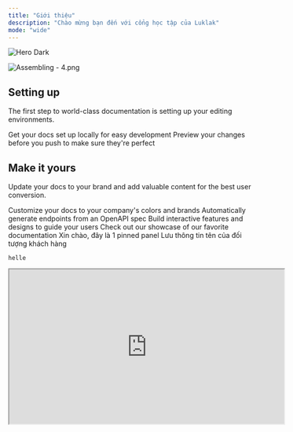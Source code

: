 ```yaml
---
title: "Giới thiệu"
description: "Chào mừng bạn đến với cổng học tập của Luklak"
mode: "wide"
---
```


<img
  className="hidden dark:block"
  src="/images/hero-dark.png"
  alt="Hero Dark"
/>

![Assembling - 4.png](/images/Assembling-4.png)

## Setting up

The first step to world-class documentation is setting up your editing environments.

<CardGroup cols={2}>
  <Card title="Edit Your Docs" icon="pen-to-square" href="https://mintlify.com/docs/quickstart">
    Get your docs set up locally for easy development
  </Card>
  <Card title="Preview Changes" icon="image" href="https://mintlify.com/docs/development">
    Preview your changes before you push to make sure they're perfect
  </Card>
</CardGroup>

## Make it yours

Update your docs to your brand and add valuable content for the best user conversion.

<CardGroup cols={2}>
  <Card title="Customize Style" icon="palette" href="https://mintlify.com/docs/settings/global">
    Customize your docs to your company's colors and brands
  </Card>
  <Card title="Reference APIs" icon="code" href="https://mintlify.com/docs/api-playground/openapi">
    Automatically generate endpoints from an OpenAPI spec
  </Card>
  <Card title="Add Components" icon="screwdriver-wrench" href="https://mintlify.com/docs/content/components/accordions">
    Build interactive features and designs to guide your users
  </Card>
  <Card title="Get Inspiration" icon="stars" href="https://mintlify.com/customers">
    Check out our showcase of our favorite documentation
  </Card>
</CardGroup>

<Panel>
  <Info>Xin chào, đây là 1 pinned panel</Info>
</Panel>

<ParamField path="Tên khách" type="single text" placeholder="hello">
  Lưu thông tin tên của đối tượng khách hàng
</ParamField>

`helle`

<iframe width="560" height="315" src="https://dbdiagram.io/e/684f04fb3cc77757c8f4741b/684f05033cc77757c8f474bd" />
